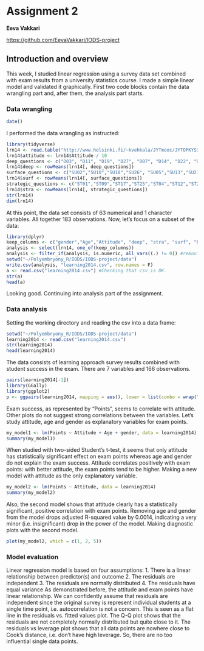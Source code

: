 # Assignment 2

**Eeva Vakkari**

<https://github.com/EevaVakkari/IODS-project>

## Introduction and overview
This week, I studied linear regression using a survey data set combined with exam results from a university statistics course. I made a simple linear model and validated it graphically.
First two code blocks contain the data wrangling part and, after them, the analysis part starts.

### Data wrangling
```{r}
date()
```
I performed the data wrangling as instructed:
```{r}
library(tidyverse) 
lrn14 <- read.table("http://www.helsinki.fi/~kvehkala/JYTmooc/JYTOPKYS3-data.txt", sep="\t", header=TRUE)
lrn14$attitude <- lrn14$Attitude / 10
deep_questions <- c("D03", "D11", "D19", "D27", "D07", "D14", "D22", "D30","D06",  "D15", "D23", "D31")
lrn14$deep <- rowMeans(lrn14[, deep_questions])
surface_questions <- c("SU02","SU10","SU18","SU26", "SU05","SU13","SU21","SU29","SU08","SU16","SU24","SU32")
lrn14$surf <- rowMeans(lrn14[, surface_questions])
strategic_questions <- c("ST01","ST09","ST17","ST25","ST04","ST12","ST20","ST28")
lrn14$stra <- rowMeans(lrn14[, strategic_questions])
str(lrn14)
dim(lrn14)
```
At this point, the data set consists of 63 numerical and 1 character variables. All together 183 observations.
Now, let's focus on a subset of the data:
```{r}
library(dplyr)
keep_columns <- c("gender","Age","Attitude", "deep", "stra", "surf", "Points")
analysis <- select(lrn14, one_of(keep_columns))
analysis <- filter_if(analysis, is.numeric, all_vars((.) != 0)) #removing all zeros
setwd("~/Polyembryony_R/IODS/IODS-project/data")
write.csv(analysis, "learning2014.csv", row.names = F)
a <- read.csv("learning2014.csv") #Checking that csv is OK.
str(a)
head(a)
```
Looking good. Continuing into analysis part of the assignment.

### Data analysis

Setting the working directory and reading the csv into a data frame:
```{r}
setwd("~/Polyembryony_R/IODS/IODS-project/data")
learning2014 <- read.csv("learning2014.csv")
str(learning2014)
head(learning2014)
```
The data consists of learning approach survey results combined with student success in the exam. There are 7 variables and 166 observations.
```{r}
pairs(learning2014[-1])
library(GGally)
library(ggplot2)
p <- ggpairs(learning2014, mapping = aes(), lower = list(combo = wrap("facethist", bins = 20)))
```
Exam success, as represented by "Points", seems to correlate with attitude. Other plots do not suggest strong correlations between the variables. Let's study attitude, age and gender as explanatory variables for exam points.

```{r}
my_model1 <- lm(Points ~ Attitude + Age + gender, data = learning2014)
summary(my_model1)
```
When studied with two-sided Student's t-test, it seems that only attitude has statistically significant effect on exam points whereas age and gender do not explain the exam success. Attitude correlates positively with exam points: with better attitude, the exam points tend to be higher.
Making a new model with attitude as the only explanatory variable.
```{r}
my_model2 <- lm(Points ~ Attitude, data = learning2014)
summary(my_model2)
```
Also, the second model shows that attitude clearly has a statistically significant, positive correlation with exam points.
Removing age and gender from the model drops adjusted R-squared value by 0.0014, indicating a very minor (i.e. insignificant) drop in the power of the model.
Making diagnostic plots with the second model.

```{r}
plot(my_model2, which = c(1, 2, 5))
```
### Model evaluation

Linear regression model is based on four assumptions: 
1. There is a linear relationship between predictor(s) and outcome
2. The residuals are independent
3. The residuals are normally distributed
4. The residuals have equal variance
As demonstrated before, the attitude and exam points have linear relationship.
We can confidently assume that residuals are independent since the original survey is represent individual students at a single time point, i.e. autocorrelation is not a concern. This is seen as a flat line in the residuals vs. fitted values plot.
The Q-Q plot shows that the residuals are not completely normally distributed but quite close to it.
The residuals vs leverage plot shows that all data points are nowhere close to Cook's distance, i.e. don't have high leverage. So, there are no too influential single data points.

